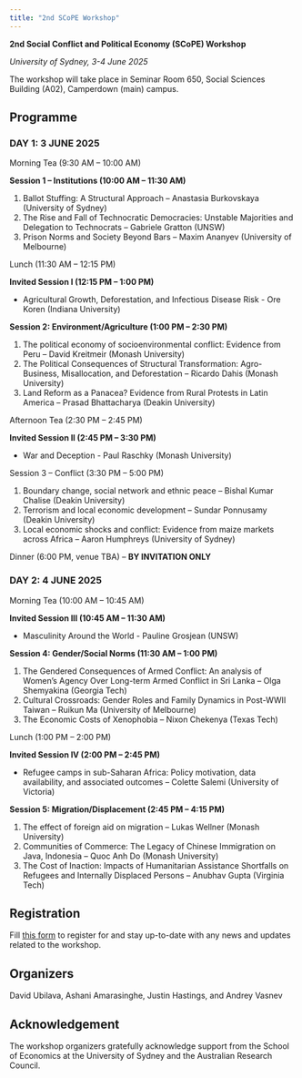 ```yaml
---
title: "2nd SCoPE Workshop"
---
```


**2nd Social Conflict and Political Economy (SCoPE) Workshop**

*University of Sydney, 3-4 June 2025*

The workshop will take place in Seminar Room 650, Social Sciences Building (A02), Camperdown (main) campus.

## Programme 

### DAY 1: 3 JUNE 2025

Morning Tea (9:30 AM – 10:00 AM)

**Session 1 – Institutions (10:00 AM – 11:30 AM)**

1.	Ballot Stuffing: A Structural Approach – Anastasia Burkovskaya (University of Sydney)
2.	The Rise and Fall of Technocratic Democracies: Unstable Majorities and Delegation to Technocrats – Gabriele Gratton (UNSW)
3.	Prison Norms and Society Beyond Bars – Maxim Ananyev (University of Melbourne) 

Lunch (11:30 AM – 12:15 PM)

**Invited Session I (12:15 PM – 1:00 PM)**

- Agricultural Growth, Deforestation, and Infectious Disease Risk - Ore Koren (Indiana University)

**Session 2: Environment/Agriculture (1:00 PM – 2:30 PM)**

1.	The political economy of socioenvironmental conflict: Evidence from Peru – David Kreitmeir (Monash University)
2.	The Political Consequences of Structural Transformation: Agro-Business, Misallocation, and Deforestation – Ricardo Dahis (Monash University)
3.	Land Reform as a Panacea? Evidence from Rural Protests in Latin America – Prasad Bhattacharya (Deakin University)

Afternoon Tea (2:30 PM – 2:45 PM)

**Invited Session II (2:45 PM – 3:30 PM)**

- War and Deception - Paul Raschky (Monash University)

Session 3 – Conflict (3:30 PM – 5:00 PM)

1.	Boundary change, social network and ethnic peace – Bishal Kumar Chalise (Deakin University)
2.	Terrorism and local economic development – Sundar Ponnusamy (Deakin University)
3.	Local economic shocks and conflict: Evidence from maize markets across Africa – Aaron Humphreys (University of Sydney)

Dinner (6:00 PM, venue TBA) – **BY INVITATION ONLY**


### DAY 2: 4 JUNE 2025

Morning Tea (10:00 AM – 10:45 AM)

**Invited Session III (10:45 AM – 11:30 AM)**

- Masculinity Around the World - Pauline Grosjean (UNSW)

**Session 4: Gender/Social Norms (11:30 AM – 1:00 PM)**

1.	The Gendered Consequences of Armed Conflict: An analysis of Women’s Agency   Over Long-term Armed Conflict in Sri Lanka – Olga Shemyakina (Georgia Tech)
2.	Cultural Crossroads: Gender Roles and Family Dynamics in Post-WWII Taiwan – Ruikun Ma (University of Melbourne) 
3.	The Economic Costs of Xenophobia – Nixon Chekenya (Texas Tech)


Lunch (1:00 PM – 2:00 PM)

**Invited Session IV (2:00 PM – 2:45 PM)**

- Refugee camps in sub-Saharan Africa: Policy motivation, data availability, and associated outcomes – Colette Salemi (University of Victoria)

**Session 5: Migration/Displacement (2:45 PM – 4:15 PM)**

1.	The effect of foreign aid on migration – Lukas Wellner (Monash University)
2.	Communities of Commerce: The Legacy of Chinese Immigration on Java, Indonesia – Quoc Anh Do (Monash University)
3.	The Cost of Inaction: Impacts of Humanitarian Assistance Shortfalls on Refugees and Internally Displaced Persons – Anubhav Gupta (Virginia Tech)


## Registration

Fill [this form](https://docs.google.com/forms/d/e/1FAIpQLSccNdyxvhlbZs0q_PoErxH9xL3fTcdpYlJBHYZCpjf5k45m9w/viewform) to register for and stay up-to-date with any news and updates related to the workshop.

## Organizers 
David Ubilava, Ashani Amarasinghe, Justin Hastings, and Andrey Vasnev

## Acknowledgement 
The workshop organizers gratefully acknowledge support from the School of Economics at the University of Sydney and the Australian Research Council. 
